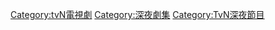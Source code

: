 {{lowercase}}
{{noteTA
|G1=KO TV Show
}}
{{Catnav|頁面分類|人类社会|文化|电视剧|各國電視劇|韓國電視劇|tvN電視劇}}
{{Catnav|頁面分類|...|电视节目|电视剧|各國電視劇|韓國電視劇|tvN電視劇}}
{{Catnav|頁面分類|...|电视|电视节目|韓國电视节目|韓國電視劇|tvN電視劇}}
{{Catnav|頁面分類|...|各國電視|韓國電視|韓國电视节目|韓國電視劇|tvN電視劇}}
{{Catnav|頁面分類|...|电视|各國電視|各國電視劇|韓國電視劇|tvN電視劇}}

{{catmore|tvN深夜劇集}}

[[Category:tvN電視劇|Category:tvN電視劇]]
[[Category:深夜劇集|Category:深夜劇集]]
[[Category:TvN深夜節目|Category:TvN深夜節目]]